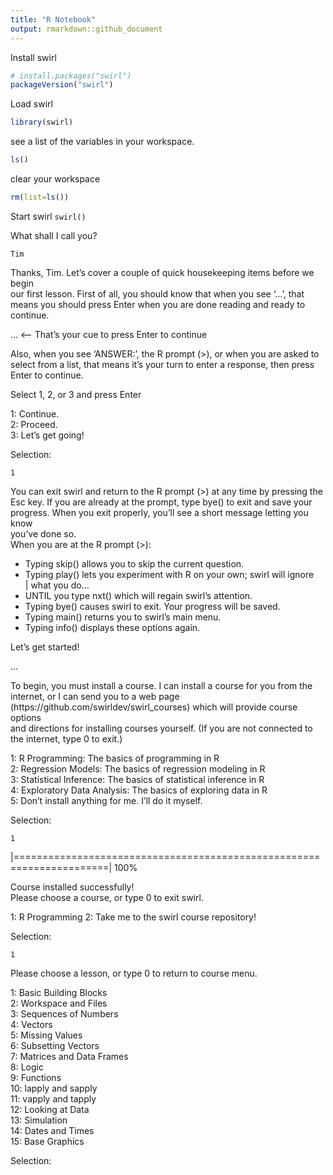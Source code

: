 ```yaml
---
title: "R Notebook"
output: rmarkdown::github_document
---
```

Install swirl
```r
# install.packages("swirl")
packageVersion("swirl")
```

Load swirl
```r
library(swirl)
```

see a list of the variables in your workspace.
```r
ls()
```

clear your workspace

```r
rm(list=ls())
```

Start swirl
`swirl()`

What shall I call you? 

`Tim`

| Thanks, Tim. Let's cover a couple of quick housekeeping items before we begin  
| our first lesson. First of all, you should know that when you see '...', that  
| means you should press Enter when you are done reading and ready to continue.  

...  <-- That's your cue to press Enter to continue  

| Also, when you see 'ANSWER:', the R prompt (>), or when you are asked to  
| select from a list, that means it's your turn to enter a response, then press  
| Enter to continue.  

Select 1, 2, or 3 and press Enter   

1: Continue.  
2: Proceed.  
3: Let's get going!  

Selection:  

`1`

| You can exit swirl and return to the R prompt (>) at any time by pressing the  
| Esc key. If you are already at the prompt, type bye() to exit and save your  
| progress. When you exit properly, you'll see a short message letting you know  
| you've done so.  

| When you are at the R prompt (>):  

- Typing skip() allows you to skip the current question.  
- Typing play() lets you experiment with R on your own; swirl will ignore  
| what you do...  
- UNTIL you type nxt() which will regain swirl's attention.  
- Typing bye() causes swirl to exit. Your progress will be saved.  
- Typing main() returns you to swirl's main menu.  
- Typing info() displays these options again.  

| Let's get started!  

...  

| To begin, you must install a course. I can install a course for you from the  
| internet, or I can send you to a web page  
| (https://github.com/swirldev/swirl_courses) which will provide course options  
| and directions for installing courses yourself. (If you are not connected to  
| the internet, type 0 to exit.)  

1: R Programming: The basics of programming in R  
2: Regression Models: The basics of regression modeling in R  
3: Statistical Inference: The basics of statistical inference in R  
4: Exploratory Data Analysis: The basics of exploring data in R  
5: Don't install anything for me. I'll do it myself.  

Selection: 

`1`

|======================================================================| 100%

| Course installed successfully!
        
        
| Please choose a course, or type 0 to exit swirl.

1: R Programming
2: Take me to the swirl course repository!
        
Selection: 

`1`

| Please choose a lesson, or type 0 to return to course menu.

1: Basic Building Blocks      
2: Workspace and Files     
3: Sequences of Numbers       
4: Vectors                 
5: Missing Values             
6: Subsetting Vectors      
7: Matrices and Data Frames   
8: Logic                   
9: Functions                
10: lapply and sapply       
11: vapply and tapply         
12: Looking at Data         
13: Simulation                
14: Dates and Times         
15: Base Graphics             

Selection: 